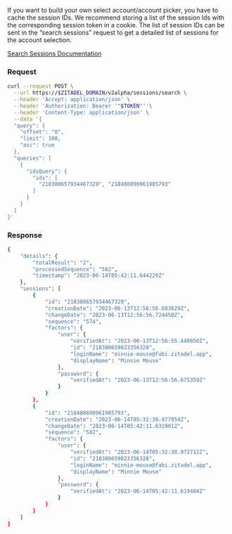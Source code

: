 
If you want to build your own select account/account picker, you have to cache the session IDs.
We recommend storing a list of the session Ids with the corresponding session token in a cookie.
The list of session IDs can be sent in the “search sessions” request to get a detailed list of sessions for the account selection.

[Search Sessions Documentation](https://zitadel.com/docs/apis/resources/session_service/session-service-list-sessions)

### Request

```bash
curl --request POST \
  --url https://$ZITADEL_DOMAIN/v2alpha/sessions/search \
  --header 'Accept: application/json' \
  --header 'Authorization: Bearer '"$TOKEN"''\
  --header 'Content-Type: application/json' \
  --data '{
  "query": {
    "offset": "0",
    "limit": 100,
    "asc": true
  },
  "queries": [
    {
      "idsQuery": {
        "ids": [
          "218380657934467329", "218480890961985793"
        ]
      }
    }
  ]
}'
```

### Response

```bash
{
	"details": {
		"totalResult": "2",
		"processedSequence": "582",
		"timestamp": "2023-06-14T05:42:11.644220Z"
	},
	"sessions": [
		{
			"id": "218380657934467329",
			"creationDate": "2023-06-13T12:56:56.683629Z",
			"changeDate": "2023-06-13T12:56:56.724450Z",
			"sequence": "574",
			"factors": {
				"user": {
					"verifiedAt": "2023-06-13T12:56:55.440850Z",
					"id": "218380659823356328",
					"loginName": "minnie-mouse@fabi.zitadel.app",
					"displayName": "Minnie Mouse"
				},
				"password": {
					"verifiedAt": "2023-06-13T12:56:56.675359Z"
				}
			}
		},
		{
			"id": "218480890961985793",
			"creationDate": "2023-06-14T05:32:38.977954Z",
			"changeDate": "2023-06-14T05:42:11.631901Z",
			"sequence": "582",
			"factors": {
				"user": {
					"verifiedAt": "2023-06-14T05:32:38.972712Z",
					"id": "218380659823356328",
					"loginName": "minnie-mouse@fabi.zitadel.app",
					"displayName": "Minnie Mouse"
				},
				"password": {
					"verifiedAt": "2023-06-14T05:42:11.619484Z"
				}
			}
		}
	]
}
```
